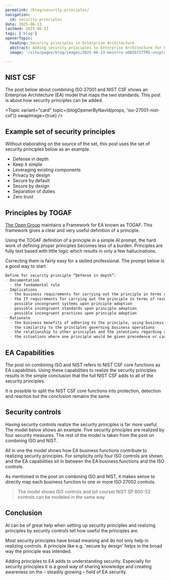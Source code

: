 ```yaml
---
permalink: /blog/security-principles/
navigation:
  id: security-principles
date: 2025-06-13
lastmod: 2025-06-13
tags: ['blog']
openerTopic:
  heading: Security principles in Enterprise Architecture
  abstract: Adding security principles to Enterprise Architecture for NIST CSF and ISO 27001
  image: '/site/pages/blog/images/2025-06-13-messrro-oOBZb7IfTMI-unsplash.jpg'

---
```



## NIST CSF

The post below about combining ISO 27001 and NIST CSF shows an Enterprise
Architecture (EA) model that maps the two standards. This post is about how
security principles can be added.

<Topic variant="card" topic={blogOpenerByNavId(props, 'iso-27001-nist-csf')} swapImage={true} />

## Example set of security principles

Without elaborating on the source of the set, this post uses the set of security
principles below as an example.

- Defense in depth
- Keep it simple
- Leveraging existing components
- Privacy by design
- Secure by default
- Secure by design
- Separation of duties
- Zero trust

## Principles by TOGAF

[The Open Group](https://www.opengroup.org) maintains a Framework for EA known
as TOGAF. This framework gives a clear and very useful definition of a
principle.

Using the TOGAF definition of a principle in a simple AI prompt, the hard work
of defining proper principles becomes less of a burden. Principles are fully
text based with little logic which results in only a few hallucinations.

Correcting them is fairly easy for a skilled professional. The prompt below is a
good way to start.

```md
Define for security principle “Defense in depth”:
- Documentation
  - the fundamental rule
- Implications
  - the business requirements for carrying out the principle in terms of resources, costs, and tasks
  - the IT requirements for carrying out the principle in terms of resources, costs, and tasks
  - possible incongruent systems upon principle adoption
  - possible incongruent standards upon principle adoption
  - possible incongruent practices upon principle adoption
- Rationale
  - the business benefits of adhering to the principle, using business terminology
  - the similarity to the principles governing business operations
  - the relationship to other principles and the intentions regarding a balanced interpretation
  - the situations where one principle would be given precedence or carry more weight than another
```

## EA Capabilities

The post on combining ISO and NIST refers to NIST CSF core functions as EA
capabilities. Using these capabilities to realize the security principles
results in the simple conclusion that the full NIST CSF adds to all of the
security principles.

It is possible to split the NIST CSF core functions into protection, detection
and reaction but the conclusion remains the same.

<Diagram src="/site/pages/blog/images-security-framework/capability-principle.svg" width="50rem" />

## Security controls

Having security controls realize the security principles is far more useful. The
model below shows an example. Five security principles are realized by four
security measures. The rest of the model is taken from the post on combining ISO
and NIST.

All in one the model shows how EA business functions contribute to realizing
security principles. For simplicity only four ISO controls are shown and the EA
capabilities sit in between the EA business functions and the ISO controls.

As mentioned in the post on combining ISO and NIST, it makes sense to directly
map each business function to one or more ISO 27002 controls.

> The model shows ISO controls and (of course) NIST SP 800-53 controls can be
modeled in the same way

<Diagram src="/site/pages/blog/images-security-framework/function-capability-controlmeasure-principle.svg" width="70rem" />

## Conclusion

AI can be of great help when setting up security principles and realizing
principles by security controls tell how useful the principles are.

Most security principles have broad meaning and do not only help in realizing
controls. A principle like e.g. 'secure by design' helps in the broad way the
principle was intended.

Adding principles to EA adds to understanding security. Especially for security
principles it is a good way of sharing knowledge and creating awareness on the
– steadily growing – field of EA security.
